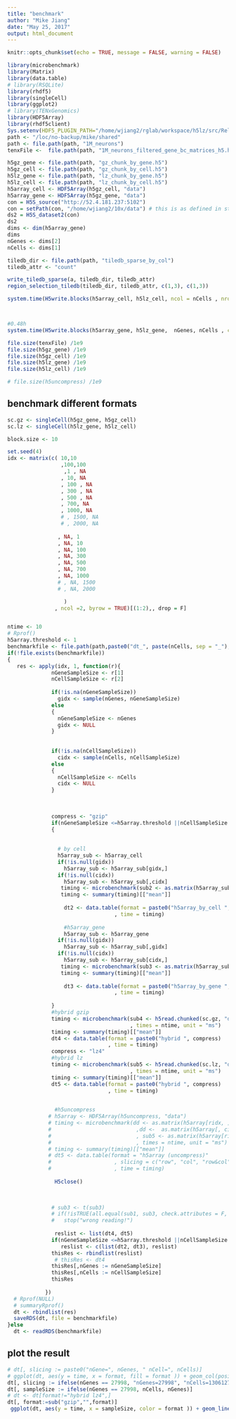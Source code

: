 ```yaml
---
title: "benchmark"
author: "Mike Jiang"
date: "May 25, 2017"
output: html_document
---
```


```r
knitr::opts_chunk$set(echo = TRUE, message = FALSE, warning = FALSE)
```
```r
library(microbenchmark)
library(Matrix)
library(data.table)
# library(RSQLite)
library(rhdf5)
library(singleCell)
library(ggplot2)
# library(TENxGenomics)
library(HDF5Array)
library(rhdf5client)
Sys.setenv(HDF5_PLUGIN_PATH="/home/wjiang2/rglab/workspace/h5lz/src/Release/")
path <- "/loc/no-backup/mike/shared"
path <- file.path(path, "1M_neurons")
tenxFile <-  file.path(path, "1M_neurons_filtered_gene_bc_matrices_h5.h5")

h5gz_gene <- file.path(path, "gz_chunk_by_gene.h5")
h5gz_cell <- file.path(path, "gz_chunk_by_cell.h5")
h5lz_gene <- file.path(path, "lz_chunk_by_gene.h5")
h5lz_cell <- file.path(path, "lz_chunk_by_cell.h5")
h5array_cell <- HDF5Array(h5gz_cell, "data")
h5array_gene <- HDF5Array(h5gz_gene, "data")
con = H5S_source("http://52.4.181.237:5102")   
con = setPath(con, "/home/wjiang2/10x/data") # this is as defined in store
ds2 = H5S_dataset2(con)
ds2
dims <- dim(h5array_gene)
dims
nGenes <- dims[2]
nCells <- dims[1]

tiledb_dir <- file.path(path, "tiledb_sparse_by_col")
tiledb_attr <- "count"
```
```r
write_tiledb_sparse(a, tiledb_dir, tiledb_attr)
region_selection_tiledb(tiledb_dir, tiledb_attr, c(1,3), c(1,3))
```

```r

system.time(H5write.blocks(h5array_cell, h5lz_cell, ncol = nCells , nrow = nGenes, compress = "lz4", block.size = 100, verbose = T)) #1.76h



#0.48h
system.time(H5write.blocks(h5array_gene, h5lz_gene,  nGenes, nCells , compress = "lz4", block.size = 100, verbose = T)) 

```


```r
file.size(tenxFile) /1e9
file.size(h5gz_gene) /1e9
file.size(h5gz_cell) /1e9
file.size(h5lz_gene) /1e9
file.size(h5lz_cell) /1e9

# file.size(h5uncompress) /1e9
```

## benchmark different formats
```r
sc.gz <- singleCell(h5gz_gene, h5gz_cell)
sc.lz <- singleCell(h5lz_gene, h5lz_cell)

block.size <- 10

set.seed(4)
idx <- matrix(c( 10,10
                 ,100,100
                  ,1 , NA
                 , 10, NA
                 , 100 , NA
                 , 300 , NA
                 , 500 , NA
                 , 700, NA
                 , 1000, NA
                 # , 1500, NA
                 # , 2000, NA
                 
                , NA, 1
                , NA, 10
                , NA, 100
                , NA, 300
                , NA, 500
                , NA, 700
                , NA, 1000
                # , NA, 1500
                # , NA, 2000

                  )
               , ncol =2, byrow = TRUE)[(1:2),, drop = F]


ntime <- 10
# Rprof()
h5array.threshold <- 1
benchmarkfile <- file.path(path,paste0("dt_", paste(nCells, sep = "_"), ".rds"))
if(!file.exists(benchmarkfile))
{
   res <- apply(idx, 1, function(r){
              nGeneSampleSize <- r[1]
              nCellSampleSize <- r[2]
              
              if(!is.na(nGeneSampleSize))
                gidx <- sample(nGenes, nGeneSampleSize)
              else
              {
                nGeneSampleSize <- nGenes
                gidx <- NULL
              }
                
              
              if(!is.na(nCellSampleSize))
                cidx <- sample(nCells, nCellSampleSize)
              else
              {
                nCellSampleSize <- nCells
                cidx <- NULL
              }
                
              
              
              compress <- "gzip"
              if(nGeneSampleSize <=h5array.threshold ||nCellSampleSize <=h5array.threshold)
              {
                
                
                # by cell
                h5array_sub <- h5array_cell
                if(!is.null(gidx))
                  h5array_sub <- h5array_sub[gidx,]
                if(!is.null(cidx))
                  h5array_sub <- h5array_sub[,cidx]
                 timing <- microbenchmark(sub2 <- as.matrix(h5array_sub), times = ntime, unit = "ms")
                 timing <- summary(timing)[["mean"]]
  
                  dt2 <- data.table(format = paste0("h5array_by_cell ", compress)
                                  , time = timing)
  
                  #h5array_gene
                  h5array_sub <- h5array_gene
                if(!is.null(gidx))
                  h5array_sub <- h5array_sub[,gidx]
                if(!is.null(cidx))
                  h5array_sub <- h5array_sub[cidx,]
                 timing <- microbenchmark(sub3 <- as.matrix(h5array_sub), times = ntime, unit = "ms")
                 timing <- summary(timing)[["mean"]]
  
                  dt3 <- data.table(format = paste0("h5array_by_gene ", compress)
                                  , time = timing)
  
              }
              #hybrid gzip
              timing <- microbenchmark(sub4 <- h5read.chunked(sc.gz, "data", list(gidx, cidx), block.size = block.size)
                                       , times = ntime, unit = "ms")
              timing <- summary(timing)[["mean"]]
              dt4 <- data.table(format = paste0("hybrid ", compress)
                                , time = timing)
              compress <- "lz4"
              #hybrid lz
              timing <- microbenchmark(sub5 <- h5read.chunked(sc.lz, "data", list(gidx, cidx), block.size = block.size)
                                       , times = ntime, unit = "ms")
              timing <- summary(timing)[["mean"]]
              dt5 <- data.table(format = paste0("hybrid ", compress)
                                , time = timing)

             
               #h5uncompress
             # h5array <- HDF5Array(h5uncompress, "data")
             # timing <- microbenchmark(dd <- as.matrix(h5array[ridx, ])
             #                           ,dd <-  as.matrix(h5array[, cidx])
             #                           , sub5 <- as.matrix(h5array[ridx, cidx])
             #                           , times = ntime, unit = "ms")
             # timing <- summary(timing)[["mean"]]
             # dt5 <- data.table(format = "h5array (uncompress)"
             #                    , slicing = c("row", "col", "row&col")
             #                    , time = timing)  
              
               H5close()
              
              

              # sub3 <- t(sub3)
              # if(!isTRUE(all.equal(sub1, sub3, check.attributes = F, tol = 2e-8))||!isTRUE(all.equal(sub1, sub4, check.attributes = F, tol = 2e-8))||!isTRUE(all.equal(sub1, sub5, check.attributes = F, tol = 2e-8)))
              #   stop("wrong reading!")
               
               reslist <- list(dt4, dt5)
              if(nGeneSampleSize <=h5array.threshold ||nCellSampleSize <=h5array.threshold)
                 reslist <- c(list(dt2, dt3), reslist)
              thisRes <- rbindlist(reslist)
               # thisRes <- dt4
              thisRes[,nGenes := nGeneSampleSize]
              thisRes[,nCells := nCellSampleSize]
              thisRes
             
            })
  # Rprof(NULL)
  # summaryRprof()
  dt <- rbindlist(res)
  saveRDS(dt, file = benchmarkfile)
}else
  dt <- readRDS(benchmarkfile)

```

## plot the result
```r
# dt[, slicing := paste0("nGene=", nGenes, " nCell=", nCells)]
# ggplot(dt, aes(y = time, x = format, fill = format )) + geom_col(position = "dodge")  + ylab("time (ms)")  +facet_wrap(~slicing, scales = "free")
dt[, slicing := ifelse(nGenes == 27998, "nGenes=27998", "nCells=1306127")]
dt[, sampleSize := ifelse(nGenes == 27998, nCells, nGenes)]
# dt <- dt[format!="hybrid lz4",]
dt[, format:=sub("gzip","",format)]
 ggplot(dt, aes(y = time, x = sampleSize, color = format )) + geom_line() + geom_point()  + ylab("time (ms)")+facet_wrap(~slicing, scales = "free") + scale_y_log10()

```


